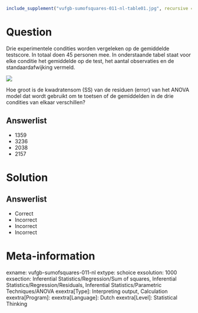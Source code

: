 ```{r, echo = FALSE, results = "hide"}
include_supplement("vufgb-sumofsquares-011-nl-table01.jpg", recursive = TRUE)
```

Question
========

Drie experimentele condities worden vergeleken op de gemiddelde testscore. In totaal doen 45 personen mee. In onderstaande tabel staat voor elke conditie het gemiddelde op de test, het aantal observaties en de standaardafwijking vermeld.

![](vufgb-sumofsquares-011-nl-table01.jpg)
  
Hoe groot is de kwadratensom (SS) van de residuen (error) van het ANOVA model dat wordt gebruikt om te toetsen of de gemiddelden in de drie condities van elkaar verschillen?  
  
Answerlist
----------
* 1359
* 3236
* 2038
* 2157

Solution
========

Answerlist
----------
* Correct
* Incorrect
* Incorrect
* Incorrect

Meta-information
================
exname: vufgb-sumofsquares-011-nl
extype: schoice
exsolution: 1000
exsection: Inferential Statistics/Regression/Sum of squares, Inferential Statistics/Regression/Residuals, Inferential Statistics/Parametric Techniques/ANOVA
exextra[Type]: Interpreting output, Calculation
exextra[Program]: 
exextra[Language]: Dutch
exextra[Level]: Statistical Thinking